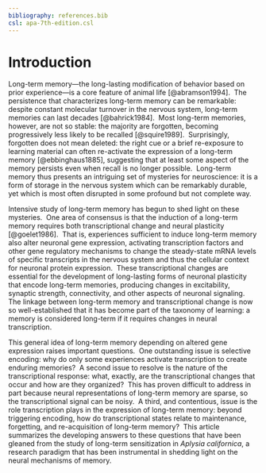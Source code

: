 ```yaml
---
bibliography: references.bib
csl: apa-7th-edition.csl
---
```


# Introduction

Long-term memory---the long-lasting modification of behavior based on prior experience---is a core feature of animal life [@abramson1994].  The persistence that characterizes long-term memory can be remarkable: despite constant molecular turnover in the nervous system, long-term memories can last decades [@bahrick1984].  Most long-term memories, however, are not so stable: the majority are forgotten, becoming progressively less likely to be recalled [@squire1989].  Surprisingly, forgotten does not mean deleted: the right cue or a brief re-exposure to learning material can often re-activate the expression of a long-term memory [@ebbinghaus1885], suggesting that at least some aspect of the memory persists even when recall is no longer possible.  Long-term memory thus presents an intriguing set of mysteries for neuroscience: it is a form of storage in the nervous system which can be remarkably durable, yet which is most often disrupted in some profound but not complete way.

Intensive study of long-term memory has begun to shed light on these mysteries.  One area of consensus is that the induction of a long-term memory requires both transcriptional change and neural plasticity [@goelet1986].  That is, experiences sufficient to induce long-term memory also alter neuronal gene expression, activating transcription factors and other gene regulatory mechanisms to change the steady-state mRNA levels of specific transcripts in the nervous system and thus the cellular context for neuronal protein expression.  These transcriptional changes are essential for the development of long-lasting forms of neuronal plasticity that encode long-term memories, producing changes in excitability, synaptic strength, connectivity, and other aspects of neuronal signaling.  The linkage between long-term memory and transcriptional change is now so well-established that it has become part of the taxonomy of learning: a memory is considered long-term if it requires changes in neural transcription.

This general idea of long-term memory depending on altered gene expression raises important questions.  One outstanding issue is selective encoding: why do only some experiences activate transcription to create enduring memories?  A second issue to resolve is the nature of the transcriptional response: what, exactly, are the transcriptional changes that occur and how are they organized?  This has proven difficult to address in part because neural representations of long-term memory are sparse, so the transcriptional signal can be noisy.  A third, and contentious, issue is the role transcription plays in the expression of long-term memory: beyond triggering encoding, how do transcriptional states relate to maintenance, forgetting, and re-acquisition of long-term memory?  This article summarizes the developing answers to these questions that have been gleaned from the study of long-term sensitization in *Aplysia californica*, a research paradigm that has been instrumental in shedding light on the neural mechanisms of memory. 

